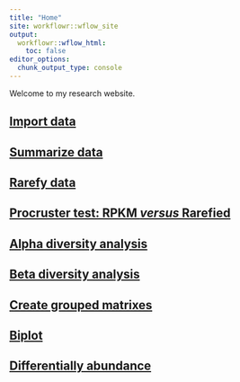 ```yaml
---
title: "Home"
site: workflowr::wflow_site
output:
  workflowr::wflow_html:
    toc: false
editor_options:
  chunk_output_type: console
---
```


Welcome to my research website.

## [Import data](01_import_data.html)

## [Summarize data](02_summarize_data.html)

## [Rarefy data](03_rarefaction.html)

## [Procruster test: RPKM *versus* Rarefied](03_1_procruster.html)

## [Alpha diversity analysis](04_alpha_div.html)

## [Beta diversity analysis](05_beta_div.html)

## [Create grouped matrixes](06_group_matrixes.html)

## [Biplot](07_biplots.html)

## [Differentially abundance](08_differentially_abundant.html)









